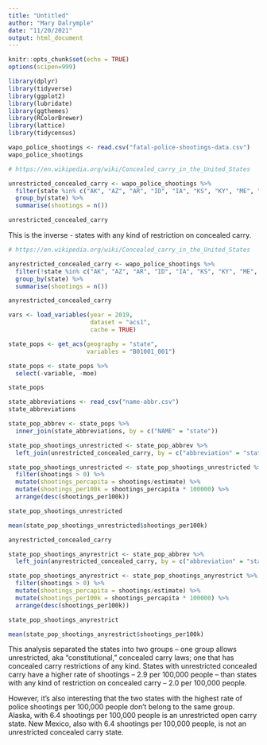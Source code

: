 ```yaml
---
title: "Untitled"
author: "Mary Dalrymple"
date: "11/20/2021"
output: html_document
---
```


```r
knitr::opts_chunk$set(echo = TRUE)
options(scipen=999)
```

```r
library(dplyr)
library(tidyverse)
library(ggplot2)
library(lubridate)
library(ggthemes)
library(RColorBrewer)
library(lattice)
library(tidycensus)
```


```r

wapo_police_shootings <- read.csv("fatal-police-shootings-data.csv")
wapo_police_shootings

# https://en.wikipedia.org/wiki/Concealed_carry_in_the_United_States

unrestricted_concealed_carry <- wapo_police_shootings %>%
  filter(state %in% c("AK", "AZ", "AR", "ID", "IA", "KS", "KY", "ME", "MS", "MT", "NH", "ND", "OK", "SD", "TN", "TX", "UT", "VT", "WV","WY")) %>%
  group_by(state) %>%
  summarise(shootings = n())

unrestricted_concealed_carry

```

This is the inverse - states with any kind of restriction on concealed carry. 

```r

# https://en.wikipedia.org/wiki/Concealed_carry_in_the_United_States

anyrestricted_concealed_carry <- wapo_police_shootings %>%
  filter(!state %in% c("AK", "AZ", "AR", "ID", "IA", "KS", "KY", "ME", "MS", "MT", "NH", "ND", "OK", "SD", "TN", "TX", "UT", "VT", "WV","WY")) %>%
  group_by(state) %>%
  summarise(shootings = n())

anyrestricted_concealed_carry

```
```r
vars <- load_variables(year = 2019,
                       dataset = "acs1",
                       cache = TRUE)
```

```r
state_pops <- get_acs(geography = "state",
                      variables = "B01001_001")

state_pops <- state_pops %>%
  select(-variable, -moe)

state_pops

state_abbreviations <- read_csv("name-abbr.csv")
state_abbreviations
```

```r

state_pop_abbrev <- state_pops %>%
  inner_join(state_abbreviations, by = c("NAME" = "state"))

state_pop_shootings_unrestricted <- state_pop_abbrev %>%
  left_join(unrestricted_concealed_carry, by = c("abbreviation" = "state"))

state_pop_shootings_unrestricted <- state_pop_shootings_unrestricted %>%
  filter(shootings > 0) %>%
  mutate(shootings_percapita = shootings/estimate) %>%
  mutate(shootings_per100k = shootings_percapita * 100000) %>%
  arrange(desc(shootings_per100k))

state_pop_shootings_unrestricted 

mean(state_pop_shootings_unrestricted$shootings_per100k)

```

```r
anyrestricted_concealed_carry

state_pop_shootings_anyrestrict <- state_pop_abbrev %>%
  left_join(anyrestricted_concealed_carry, by = c("abbreviation" = "state"))

state_pop_shootings_anyrestrict <- state_pop_shootings_anyrestrict %>%
  filter(shootings > 0) %>%
  mutate(shootings_percapita = shootings/estimate) %>%
  mutate(shootings_per100k = shootings_percapita * 100000) %>%
  arrange(desc(shootings_per100k))

state_pop_shootings_anyrestrict

mean(state_pop_shootings_anyrestrict$shootings_per100k)

```

This analysis separated the states into two groups -- one group allows unrestricted, aka "constitutional," concealed carry laws; one that has concealed carry restrictions of any kind. States with unrestricted concealed carry have a higher rate of shootings -- 2.9 per 100,000 people -- than states with any kind of restriction on concealed carry -- 2.0 per 100,000 people. 

However, it's also interesting that the two states with the highest rate of police shootings per 100,000 people don't belong to the same group. Alaska, with 6.4 shootings per 100,000 people is an unrestricted open carry state. New Mexico, also with 6.4 shootings per 100,000 people, is not an unrestricted concealed carry state. 